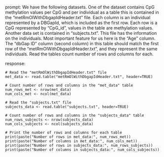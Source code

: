 prompt:
We have the following datasets. One of the dataset contains CpG methylation values per CpG and per individual as a table this is contained in the “metRmOlWithDbgapIdHeader.txt” file. Each column is an individual represented by a DBGapId, which is included as the first row. Each row is a CpG represented by "CpG_id", values in the table are methylation values. Another data set is contained in “subjects.txt”. This file has the information on the individuals. Most important feature for us here is the "Age" column. The "dbGap ID" column (second column) in this table should match the first row of the "metRmOlWithDbgapIdHeader.txt", and they represent the same individuals. 
Read the tables count number of rows and columns for each.

response:
```
# Read the "metRmOlWithDbgapIdHeader.txt" file
met_data <- read.table("metRmOlWithDbgapIdHeader.txt", header=TRUE)

# Count number of rows and columns in the "met_data" table
num_rows_met <- nrow(met_data)
num_cols_met <- ncol(met_data)

# Read the "subjects.txt" file
subjects_data <- read.table("subjects.txt", header=TRUE)

# Count number of rows and columns in the "subjects_data" table
num_rows_subjects <- nrow(subjects_data)
num_cols_subjects <- ncol(subjects_data)

# Print the number of rows and columns for each table
print(paste("Number of rows in met_data:", num_rows_met))
print(paste("Number of columns in met_data:", num_cols_met))
print(paste("Number of rows in subjects_data:", num_rows_subjects))
print(paste("Number of columns in subjects_data:", num_cols_subjects))
```

